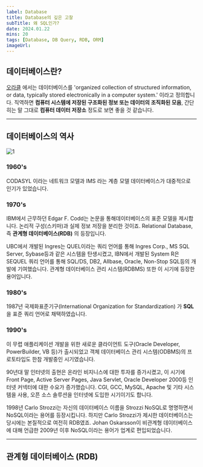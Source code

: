 ```yaml
---
label: Database
title: Database의 깊은 고찰
subTitle: 왜 SQL인가?
date: 2024.01.22
mins: 20
tags: [Database, DB Query, RDB, ORM]
imageUrl:
---
```


## 데이터베이스란?

[오라클](https://www.oracle.com/database/what-is-database/)
에서는 데이터베이스를 'organized collection of structured information, or data, 
typically stored electronically in a computer system.' 이라고 정의합니다. 
직역하면 **컴퓨터 시스템에 저장된 구조화된 정보 또는 데이터의 조직화된 모음**, 간단히는 말 그대로 
**컴퓨터 데이터 저장소** 
정도로 보면 좋을 것 같습니다.

---

## 데이터베이스의 역사

![1](/post/deep-database/history_database.png "데이터베이스의 역사")

### 1960's
CODASYL 이라는 네트워크 모델과 IMS 라는 계층 모델 데이터베이스가 대중적으로 인기가 있었습니다.

### 1970's
IBM에서 근무하던 Edgar F. Codd는 논문을 통해데이터베이스의 표준 모델을 제시합니다. 
논리적 구성(스키마)과 실제 정보 저장을 분리한 것이죠.
Relational Database, 즉 **관계형 데이터베이스(RDB)** 의 등장입니다. 

UBC에서 개발된 Ingres는 QUEL이라는 쿼리 언어를 통해 Ingres Corp., MS SQL Server, Sybase등과 같은 시스템을 탄생시켰고,
IBN에서 개발된 System R은 SEQUEL 쿼리 언어를 통해 SQL/DS, DB2, Allbase, Oracle, Non-Stop SQL등의 개발에 기여했습니다.
관계형 데이터베이스 관리 시스템(RDBMS) 또한 이 시기에 등장한 용어입니다. 

### 1980's

1987년 국제화표준기구(International Organization for Standardization) 가 **SQL**을 표준 쿼리 언어로 채택하였습니다.

### 1990's

이 무렵 애플리케이션 개발을 위한 새로운 클라이언트 도구(Oracle Developer, PowerBuilder, VB 등)가 출시되었고
객체 데이터베이스 관리 시스템(ODBMS)의 프로토타입도 한참 개발중인 시기였습니다.

90년대 말 인터넷의 출현은 온라인 비지니스에 대한 투자를 증가시켰고, 이 시기에 
Front Page, Active Server Pages, Java Servlet, Oracle Developer 2000등 인터넷 커넥터에 대한 수요가 증가했습니다. 
CGI, GCC, MySQL, Apache 및 기타 시스템을 사용, 오픈 소스 솔루션을 인터넷에 도입한 시기이기도 합니다.

1998년 Carlo Strozzi는 자신의 데이터베이스 이름을 Strozzi NoSQL로 명명하면서 NoSQL이라는 용어를 등장시킵니다.
하지만 Carlo Strozzi가 제시한 데이터베이스는 당시에는 본질적으로 여전히 RDB였죠. 
Johan Oskarsson이 비관계형 데이터베이스에 대해 언급한 2009년 이후 NoSQL이라는 용어가 업계로 편입되었습니다.

---

## 관계형 데이터베이스 (RDB)




